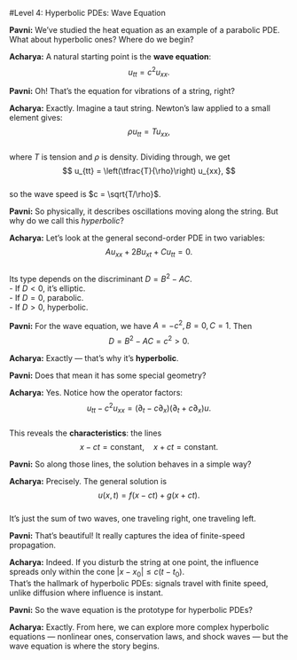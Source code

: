 #Level 4: Hyperbolic PDEs: Wave Equation

**Pavni:** We’ve studied the heat equation as an example of a parabolic PDE. What about hyperbolic ones? Where do we begin?

**Acharya:** A natural starting point is the **wave equation**:  
$$
u_{tt} = c^2 u_{xx}.
$$

**Pavni:** Oh! That’s the equation for vibrations of a string, right?

**Acharya:** Exactly. Imagine a taut string. Newton’s law applied to a small element gives:  
$$
\rho u_{tt} = T u_{xx},
$$  
where $T$ is tension and $\rho$ is density. Dividing through, we get  
$$
u_{tt} = \left(\tfrac{T}{\rho}\right) u_{xx},
$$  
so the wave speed is $c = \sqrt{T/\rho}$.

**Pavni:** So physically, it describes oscillations moving along the string. But why do we call this *hyperbolic*?

**Acharya:** Let’s look at the general second-order PDE in two variables:  
$$
A u_{xx} + 2B u_{xt} + C u_{tt} = 0.
$$  
Its type depends on the discriminant $D = B^2 - AC$.  
- If $D < 0$, it’s elliptic.  
- If $D = 0$, parabolic.  
- If $D > 0$, hyperbolic.

**Pavni:** For the wave equation, we have $A = -c^2, B=0, C=1$. Then  
$$
D = B^2 - AC = c^2 > 0.
$$

**Acharya:** Exactly — that’s why it’s **hyperbolic**.

**Pavni:** Does that mean it has some special geometry?

**Acharya:** Yes. Notice how the operator factors:  
$$
u_{tt} - c^2 u_{xx} = (\partial_t - c\partial_x)(\partial_t + c\partial_x) u.
$$  
This reveals the **characteristics**: the lines  
$$
x - ct = \text{constant}, \quad x + ct = \text{constant}.
$$

**Pavni:** So along those lines, the solution behaves in a simple way?

**Acharya:** Precisely. The general solution is  
$$
u(x,t) = f(x - ct) + g(x + ct).
$$  
It’s just the sum of two waves, one traveling right, one traveling left.

**Pavni:** That’s beautiful! It really captures the idea of finite-speed propagation.

**Acharya:** Indeed. If you disturb the string at one point, the influence spreads only within the cone $|x-x_0| \leq c(t-t_0)$.  
That’s the hallmark of hyperbolic PDEs: signals travel with finite speed, unlike diffusion where influence is instant.

**Pavni:** So the wave equation is the prototype for hyperbolic PDEs?

**Acharya:** Exactly. From here, we can explore more complex hyperbolic equations — nonlinear ones, conservation laws, and shock waves — but the wave equation is where the story begins.
